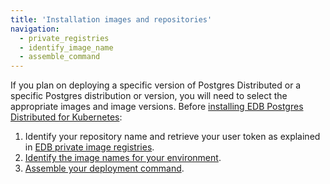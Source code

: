 ```yaml
---
title: 'Installation images and repositories'
navigation:
  - private_registries 
  - identify_image_name
  - assemble_command
---
```


If you plan on deploying a specific version of Postgres Distributed or a specific Postgres distribution or version, you will need to select the appropriate images and image versions.
Before [installing EDB Postgres Distributed for Kubernetes](/postgres_distributed_for_kubernetes/latest/installation_upgrade):

1.  Identify your repository name and retrieve your user token as explained in [EDB private image registries](../private_registries).
1.  [Identify the image names for your environment](identify_image_name).
1.  [Assemble your deployment command](assemble_command).
